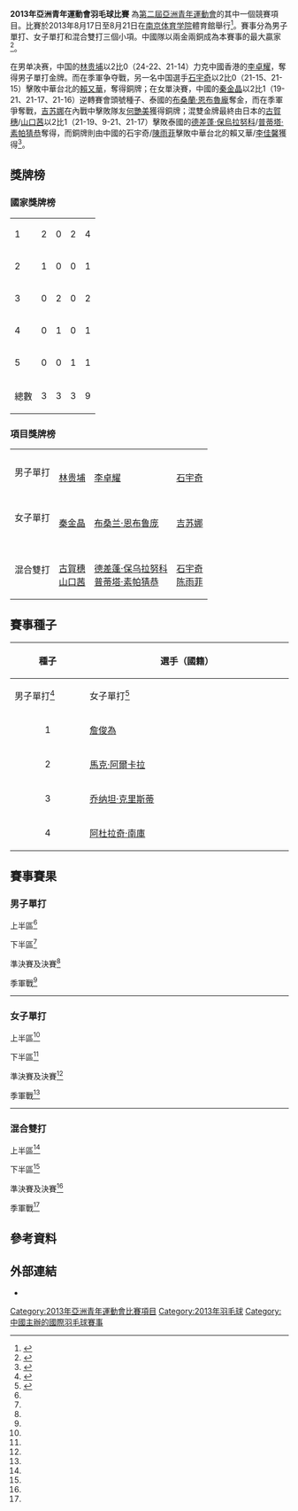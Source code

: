 {{noteTA|G1=Badminton|G2=Sports}}
{{Infobox sports competition event
| event         = [[亞洲青年運動會|羽毛球]]
| competition   = [[2013年亞洲青年運動會|2013年亞洲青年運動會]]
| image         = Asian Games logo.svg
| image_size    = 200px
| alt           = 
| caption       = 
| venue         = 南京体育学院体育馆
| location      = {{中華人民共和國}}[[南京|南京]]
| dates         = 2013年8月17日-8月21日
| competitors   = 
| nations       = 
| prev          = [[2009年亞洲青年運動會|2009]]
| next          = [[2021年亞洲青年運動會|2021]]
}}'''2013年亞洲青年運動會羽毛球比賽''' 為[[2013年亞洲青年運動會|第二屆亞洲青年運動會]]的其中一個競賽項目。比賽於2013年8月17日至8月21日在[[南京体育学院|南京体育学院]]體育館舉行<ref>{{cite news|title=青奥会（亚青会）羽毛球比赛将在这里进行|url=http://www.xici.net/d188810875.htm|publisher=南京体育学院|date=2013-05-22|accessdate=2019-10-08|deadurl=yes|archiveurl=https://archive.today/20131204133218/http://www.xici.net/d188810875.htm|archivedate=2013-12-04|language=zh-cn}}</ref>。賽事分為男子單打、女子單打和混合雙打三個小項。中國隊以兩金兩銅成為本賽事的最大贏家<ref>{{cite news|title=亚青会羽毛球比赛收拍 中国队两金收官|url=http://www.njdaily.cn/2013/0821/554479.shtml|newspaper=南京日报|date=2013-08-21|access-date=2013-12-04|archive-url=https://web.archive.org/web/20150629212502/http://www.njdaily.cn/2013/0821/554479.shtml|archive-date=2015-06-29|dead-url=yes}}</ref>。

在男单决赛，中国的[[林贵埔|林贵埔]]以2比0（24-22、21-14）力克中國香港的[[李卓耀|李卓耀]]，奪得男子單打金牌。而在季軍争夺戰，另一名中国選手[[石宇奇|石宇奇]]以2比0（21-15、21-15）擊敗中華台北的[[賴又華|賴又華]]，奪得銅牌；在女單決賽，中國的[[秦金晶|秦金晶]]以2比1（19-21、21-17、21-16）逆轉賽會頭號種子、泰國的[[布桑蘭·恩布魯龐|布桑蘭·恩布魯龐]]奪金，而在季軍爭奪戰，[[吉苏娜|吉苏娜]]在內戰中擊敗隊友[[何艷美|何艷美]]獲得銅牌；混雙金牌最終由日本的[[古賀穗|古賀穗]]/[[山口茜|山口茜]]以2比1（21-19、9-21、21-17）擊敗泰國的[[德差蓬·保烏拉努科|德差蓬·保烏拉努科]]/[[普蒂塔·素帕猜恭|普蒂塔·素帕猜恭]]奪得，而銅牌則由中國的石宇奇/[[陳雨菲|陳雨菲]]擊敗中華台北的賴又華/[[李佳馨|李佳馨]]獲得<ref>{{cite news|title=亚青会羽毛球赛结束 林贵埔秦金晶分获男女冠军|url=http://sports.sohu.com/20130821/n384748209.shtml|publisher=搜狐体育|date=2013-08-21|accessdate=2019-10-08|language=zh-cn|archive-date=2020-09-19|archive-url=https://web.archive.org/web/20200919064343/https://sports.sohu.com/20130821/n384748209.shtml|dead-url=no}}</ref>。

==獎牌榜==
===國家獎牌榜===
{| {{RankedMedalTable}}
|-
|1 || style=text-align:left| {{bat|CHN}}||2||0||2||4
|-
|2 || style=text-align:left| {{bat|JPN}}||1||0||0||1
|-
|3 || style=text-align:left| {{bat|THA}}||0||2||0||2
|-
|4 || style=text-align:left| {{bat|HKG}}||0||1||0||1
|-
|5 || style=text-align:left| {{bat|MAS}}||0||0||1||1
|- class="sortbottom"
!colspan=2|總數|| 3 || 3 || 3 || 9
|}

===項目獎牌榜===
{| {{MedalistTable|type=項目|columns=1|style=font-size:small;}}
|-
|男子單打<br/>{{DetailsLink|2013年亞洲青年運動會羽毛球比賽#男子單打}}
|{{flagIOC2team|CHN|2013年亞洲青年運動會}}<br/>[[林贵埔|林贵埔]]
|{{flagIOC2team|HKG|2013年亞洲青年運動會}}<br/>[[李卓耀|李卓耀]]
|{{flagIOC2team|CHN|2013年亞洲青年運動會}}<br/>[[石宇奇|石宇奇]]
|-
|女子單打<br/>{{DetailsLink|2013年亞洲青年運動會羽毛球比賽#女子單打}}
|{{flagIOC2team|CHN|2013年亞洲青年運動會}}<br/>[[秦金晶|秦金晶]]
|{{flagIOC2team|THA|2013年亞洲青年運動會}}<br/>[[布桑兰·恩布鲁庞|布桑兰·恩布鲁庞]]
|{{flagIOC2team|MAS|2013年亞洲青年運動會}}<br/>[[吉苏娜|吉苏娜]]
|-
|混合雙打<br/>{{DetailsLink|2013年亞洲青年運動會羽毛球比賽#混合雙打}}
|{{flagIOC2team|JPN|2013年亞洲青年運動會}}<br/>[[古賀穗|古賀穗]]<br/>[[山口茜_(羽毛球運動員)|山口茜]]
|{{flagIOC2team|THA|2013年亞洲青年運動會}}<br/>[[德差蓬·保乌拉努科|德差蓬·保乌拉努科]]<br/>[[普蒂塔·素帕猜恭|普蒂塔·素帕猜恭]]
|{{flagIOC2team|CHN|2013年亞洲青年運動會}}<br/>[[石宇奇|石宇奇]]<br/>[[陈雨菲|陈雨菲]]
|}

==賽事種子==
{| class=wikitable style="text-align:left; font-size:small" 
!rowspan="2" width="50"|種子
!colspan="5" width="600"|選手（國籍）
|-
!width="200"|男子單打<ref name="MS">{{cite web|title=2013年亞洲青年運動會男子單打對陣表|url=http://www.badzine.net/wp-content/uploads/2013-Asian-Youth-Games-MS.pdf|website=badzine.net|accessdate=2019-10-07|language=en|archive-date=2019-10-07|archive-url=https://web.archive.org/web/20191007145535/http://www.badzine.net/wp-content/uploads/2013-Asian-Youth-Games-MS.pdf|dead-url=no}}</ref>
!width="200"|女子單打<ref name="WS">{{cite web|title=2013年亞洲青年運動會女子單打對陣表|url=http://www.badzine.net/wp-content/uploads/2013-Asian-Youth-Games-WS.pdf|website=badzine.net|accessdate=2019-10-07|language=en|archive-date=2019-10-07|archive-url=https://web.archive.org/web/20191007145528/http://www.badzine.net/wp-content/uploads/2013-Asian-Youth-Games-WS.pdf|dead-url=no}}</ref>
!width="200"|混合雙打<ref name="XD">{{cite web|title=2013年亞洲青年運動會混合雙打對陣表|url=http://www.badzine.net/wp-content/uploads/2013-Asian-Youth-Games-XD.pdf|website=badzine.net|accessdate=2019-10-07|language=en|archive-date=2019-10-07|archive-url=https://web.archive.org/web/20191007145146/http://www.badzine.net/wp-content/uploads/2013-Asian-Youth-Games-XD.pdf|dead-url=no}}</ref>
|-
|align=center|1||{{flagicon|MAS}} [[詹俊為|詹俊為]] || {{flagicon|THA}} [[布桑兰·恩布鲁庞|布桑兰·恩布鲁庞]] || {{flagicon|THA}} [[德差蓬·保乌拉努科|德差蓬·保乌拉努科]]<br/> {{flagicon|THA}} [[普蒂塔·素帕猜恭|普蒂塔·素帕猜恭]]
|-
|align=center|2||{{flagicon|PHI}} [[Mark_Alcala|馬克·阿爾卡拉]] || {{flagicon|SGP}} [[梁晓宇|梁晓宇]] || {{flagicon|TPE}} [[賴又華|賴又華]]<br/> {{flagicon|TPE}} [[李佳馨|李佳馨]]
|-
|align=center|3||{{flagicon|INA}} [[乔纳坦·克里斯蒂|乔纳坦·克里斯蒂]] || {{flagicon|JPN}} [[山口茜|山口茜]] || {{flagicon|KOR}} [[徐承宰|徐承宰]]<br/> {{flagicon|KOR}} [[Ki_Bo-hyun|Ki Bo-hyun]]
|-
|align=center|4||{{flagicon|THA}} [[阿杜拉奇·南庫|阿杜拉奇·南庫]] || {{flagicon|MAS}} [[何艷美|何艷美]] || {{flagicon|HKG}} [[鍾瀚霖|鍾瀚霖]]<br/> {{flagicon|HKG}} [[吳芷柔|吳芷柔]]
|}

==賽事賽果==
===男子單打===
;上半區<ref name="MS"/>
{{16TeamBracket-Compact-Tennis3
| team-width=200
| score-width=20
| RD1=32強
| RD2=16強
| RD3=半準決賽
| RD4=準決賽

| RD1-seed01=1
| RD1-team01='''{{flagicon|MAS}} [[詹俊為|詹俊為]]
| RD1-score01-1=
| RD1-score01-2=
| RD1-score01-3=
| RD1-seed02=
| RD1-team02=轮空
| RD1-score02-1=
| RD1-score02-2=
| RD1-score02-3=

| RD1-seed03=
| RD1-team03='''{{flagicon|TPE}} [[賴又華|賴又華]]
| RD1-score03-1=
| RD1-score03-2=
| RD1-score03-3=
| RD1-seed04=
| RD1-team04={{flagicon|NPL}} [[迪佩什·達米|迪佩什·達米]] (退赛)
| RD1-score04-1=
| RD1-score04-2=
| RD1-score04-3=

| RD1-seed05=
| RD1-team05='''{{flagicon|HKG}} [[鍾瀚霖|鍾瀚霖]]
| RD1-score05-1=
| RD1-score05-2=
| RD1-score05-3=
| RD1-seed06=
| RD1-team06=轮空
| RD1-score06-1=
| RD1-score06-2=
| RD1-score06-3=

| RD1-seed07=
| RD1-team07={{flagicon|VIE}} [[杜俊德|杜俊德]]
| RD1-score07-1=19
| RD1-score07-2=13
| RD1-score07-3=
| RD1-seed08=
| RD1-team08='''{{flagicon|INA}} [[穆罕默德·巴尤·龐吉斯圖|M·B·龐吉斯圖]]
| RD1-score08-1='''21
| RD1-score08-2='''21
| RD1-score08-3=

| RD1-seed09=4
| RD1-team09='''{{flagicon|THA}} [[阿杜拉奇·南庫|阿杜拉奇·南庫]]
| RD1-score09-1=
| RD1-score09-2=
| RD1-score09-3=
| RD1-seed10=
| RD1-team10=轮空
| RD1-score10-1=
| RD1-score10-2=
| RD1-score10-3=

| RD1-seed11=
| RD1-team11={{flagicon|KAZ}} [[Khaitmurat_Kulmatov|Khaitmurat Kulmatov]]
| RD1-score11-1=7
| RD1-score11-2=6
| RD1-score11-3=
| RD1-seed12=
| RD1-team12='''{{flagicon|CHN}} [[林贵埔|林贵埔]]
| RD1-score12-1='''21
| RD1-score12-2='''21
| RD1-score12-3=

| RD1-seed13=
| RD1-team13={{flagicon|PHI}} [[阿爾文·莫拉達|阿爾文·莫拉達]]
| RD1-score13-1=13
| RD1-score13-2=18
| RD1-score13-3=
| RD1-seed14=
| RD1-team14='''{{flagicon|JPN}} [[古賀穂|古賀穂]]
| RD1-score14-1='''21
| RD1-score14-2='''21
| RD1-score14-3=

| RD1-seed15=
| RD1-team15='''{{flagicon|BAN}} [[Ayman_Ibn_Jaman|Ayman Ibn Jaman]]
| RD1-score15-1='''21
| RD1-score15-2='''21
| RD1-score15-3=
| RD1-seed16=
| RD1-team16={{flagicon|IRQ}} [[Qasim_Mohammed|Qasim Mohammed]]
| RD1-score16-1=10
| RD1-score16-2=15
| RD1-score16-3=

| RD2-seed01=1
| RD2-team01='''{{flagicon|MAS}} [[詹俊為|詹俊為]]
| RD2-score01-1='''21
| RD2-score01-2=19
| RD2-score01-3=16
| RD2-seed02=
| RD2-team02={{flagicon|TPE}} [[賴又華|賴又華]]
| RD2-score02-1=19
| RD2-score02-2='''21
| RD2-score02-3='''21

| RD2-seed03=
| RD2-team03={{flagicon|HKG}} [[鍾瀚霖|鍾瀚霖]]
| RD2-score03-1=15
| RD2-score03-2=18
| RD2-score03-3=
| RD2-seed04=
| RD2-team04='''{{flagicon|INA}} [[穆罕默德·巴尤·龐吉斯圖|M·B·龐吉斯圖]]
| RD2-score04-1='''21
| RD2-score04-2='''21
| RD2-score04-3=

| RD2-seed05=4
| RD2-team05={{flagicon|THA}} [[阿杜拉奇·南庫|阿杜拉奇·南庫]]
| RD2-score05-1=14
| RD2-score05-2=16
| RD2-score05-3=
| RD2-seed06=
| RD2-team06='''{{flagicon|CHN}} [[林贵埔|林贵埔]]
| RD2-score06-1='''21
| RD2-score06-2='''21
| RD2-score06-3=

| RD2-seed07=
| RD2-team07='''{{flagicon|JPN}} [[古賀穂|古賀穂]]
| RD2-score07-1='''21
| RD2-score07-2='''21
| RD2-score07-3=
| RD2-seed08=
| RD2-team08={{flagicon|BAN}} [[Ayman_Ibn_Jaman|Ayman Ibn Jaman]]
| RD2-score08-1=8
| RD2-score08-2=3
| RD2-score08-3=

| RD3-seed01=
| RD3-team01='''{{flagicon|TPE}} [[賴又華|賴又華]]
| RD3-score01-1='''21
| RD3-score01-2='''23
| RD3-score01-3=
| RD3-seed02=
| RD3-team02={{flagicon|INA}} [[穆罕默德·巴尤·龐吉斯圖|M·B·龐吉斯圖]]
| RD3-score02-1=18
| RD3-score02-2=21
| RD3-score02-3=

| RD3-seed03=
| RD3-team03='''{{flagicon|CHN}} [[林贵埔|林贵埔]]
| RD3-score03-1='''21
| RD3-score03-2='''21
| RD3-score03-3=
| RD3-seed04=
| RD3-team04={{flagicon|JPN}} [[古賀穂|古賀穂]]
| RD3-score04-1=16
| RD3-score04-2=11
| RD3-score04-3=

| RD4-seed01=
| RD4-team01={{flagicon|TPE}} [[賴又華|賴又華]]
| RD4-score01-1=9
| RD4-score01-2=13
| RD4-score01-3=
| RD4-seed02=
| RD4-team02='''{{flagicon|CHN}} [[林贵埔|林贵埔]]
| RD4-score02-1='''21
| RD4-score02-2='''21
| RD4-score02-3=
}}
;下半區<ref name="MS"/>
{{16TeamBracket-Compact-Tennis3
| team-width=200
| score-width=20
| RD1=32強
| RD2=16強
| RD3=半準決賽
| RD4=準決賽

| RD1-seed01=
| RD1-team01={{flagicon|KOR}} [[徐承宰|徐承宰]]
| RD1-score01-1=17
| RD1-score01-2=21
| RD1-score01-3=
| RD1-seed02=
| RD1-team02='''{{flagicon|MAS}} [[沙德斯達蘭|沙德斯達蘭]]
| RD1-score02-1='''21
| RD1-score02-2='''23
| RD1-score02-3=

| RD1-seed03=
| RD1-team03={{flagicon|TPE}} [[劉韋奇|劉韋奇]]
| RD1-score03-1=17
| RD1-score03-2=16
| RD1-score03-3=
| RD1-seed04=
| RD1-team04='''{{flagicon|CHN}} [[石宇奇|石宇奇]]
| RD1-score04-1='''21
| RD1-score04-2='''21
| RD1-score04-3=

| RD1-seed05=
| RD1-team05={{flagicon|PRK}} [[Ri_Kum-song|Ri Kum-song]]
| RD1-score05-1=19
| RD1-score05-2=15
| RD1-score05-3=
| RD1-seed06=
| RD1-team06='''{{flagicon|THA}} [[德差蓬·保烏拉努科|德差蓬·保烏拉努科]]
| RD1-score06-1='''21
| RD1-score06-2='''21
| RD1-score06-3=

| RD1-seed07=
| RD1-team07=轮空
| RD1-score07-1=
| RD1-score07-2=
| RD1-score07-3=
| RD1-seed08=3
| RD1-team08='''{{flagicon|INA}} [[乔纳坦·克里斯蒂|乔纳坦·克里斯蒂]]
| RD1-score08-1=
| RD1-score08-2=
| RD1-score08-3=

| RD1-seed09=
| RD1-team09='''{{flagicon|IRQ}} [[Ali_Muafaq|Ali Muafaq]]
| RD1-score09-1='''21
| RD1-score09-2='''21
| RD1-score09-3=
| RD1-seed10=
| RD1-team10={{flagicon|KAZ}} [[Denis_Serebryakov|Denis Serebryakov]]
| RD1-score10-1=14
| RD1-score10-2=11
| RD1-score10-3=

| RD1-seed11=
| RD1-team11={{flagicon|VIE}} [[范高強|范高強]]
| RD1-score11-1=20
| RD1-score11-2=14
| RD1-score11-3=
| RD1-seed12=
| RD1-team12='''{{flagicon|HKG}} [[李卓耀|李卓耀]]
| RD1-score12-1='''22
| RD1-score12-2='''21
| RD1-score12-3=

| RD1-seed13=
| RD1-team13={{flagicon|MDV}} [[SHIYAM_R|SHIYAM R]]
| RD1-score13-1=14
| RD1-score13-2=15
| RD1-score13-3=
| RD1-seed14=
| RD1-team14='''{{flagicon|CAM}} [[Cheng_Phor_Rom|Cheng Phor Rom]]
| RD1-score14-1='''21
| RD1-score14-2='''21
| RD1-score14-3=

| RD1-seed15=
| RD1-team15=轮空
| RD1-score15-1=
| RD1-score15-2=
| RD1-score15-3=
| RD1-seed16=2
| RD1-team16='''{{flagicon|PHI}} [[Mark_Alcala|Mark Alcala]]
| RD1-score16-1=
| RD1-score16-2=
| RD1-score16-3=

| RD2-seed01=
| RD2-team01={{flagicon|MAS}} [[沙德斯達蘭|沙德斯達蘭]]
| RD2-score01-1=18
| RD2-score01-2=17
| RD2-score01-3=
| RD2-seed02=
| RD2-team02='''{{flagicon|CHN}} [[石宇奇|石宇奇]]
| RD2-score02-1='''21
| RD2-score02-2='''21
| RD2-score02-3=

| RD2-seed03=
| RD2-team03={{flagicon|THA}} [[德差蓬·保烏拉努科|德差蓬·保烏拉努科]]
| RD2-score03-1=6
| RD2-score03-2=14
| RD2-score03-3=
| RD2-seed04=3
| RD2-team04='''{{flagicon|INA}} [[乔纳坦·克里斯蒂|乔纳坦·克里斯蒂]]
| RD2-score04-1='''21
| RD2-score04-2='''21
| RD2-score04-3=

| RD2-seed05=
| RD2-team05={{flagicon|IRQ}} [[Ali_Muafaq|Ali Muafaq]]
| RD2-score05-1=11
| RD2-score05-2=8
| RD2-score05-3=
| RD2-seed06=
| RD2-team06='''{{flagicon|HKG}} [[李卓耀|李卓耀]]
| RD2-score06-1='''21
| RD2-score06-2='''21
| RD2-score06-3=

| RD2-seed07=
| RD2-team07={{flagicon|CAM}} [[Cheng_Phor_Rom|Cheng Phor Rom]]
| RD2-score07-1=11
| RD2-score07-2=9
| RD2-score07-3=
| RD2-seed08=2
| RD2-team08='''{{flagicon|PHI}} [[Mark_Alcala|Mark Alcala]]
| RD2-score08-1='''21
| RD2-score08-2='''21
| RD2-score08-3=

| RD3-seed01=
| RD3-team01='''{{flagicon|CHN}} [[石宇奇|石宇奇]]
| RD3-score01-1='''21
| RD3-score01-2='''23
| RD3-score01-3=
| RD3-seed02=3
| RD3-team02={{flagicon|INA}} [[乔纳坦·克里斯蒂|乔纳坦·克里斯蒂]]
| RD3-score02-1=10
| RD3-score02-2=21
| RD3-score02-3=

| RD3-seed03=
| RD3-team03='''{{flagicon|HKG}} [[李卓耀|李卓耀]]
| RD3-score03-1='''21
| RD3-score03-2='''21
| RD3-score03-3=
| RD3-seed04=2
| RD3-team04={{flagicon|PHI}} [[Mark_Alcala|Mark Alcala]]
| RD3-score04-1=14
| RD3-score04-2=15
| RD3-score04-3=

| RD4-seed01=
| RD4-team01={{flagicon|CHN}} [[石宇奇|石宇奇]]
| RD4-score01-1=12
| RD4-score01-2='''21
| RD4-score01-3=19
| RD4-seed02=
| RD4-team02='''{{flagicon|HKG}} [[李卓耀|李卓耀]]
| RD4-score02-1='''21
| RD4-score02-2=16
| RD4-score02-3='''21
}}
;準決賽及決賽<ref name="MS"/>
{{4TeamBracket-Tennis3-v2
| team-width=200
| RD1= 準決賽
| RD2= 決賽

| RD1-seed1=
| RD1-team1={{flagicon|TPE}} [[賴又華|賴又華]]
| RD1-score1-1=9
| RD1-score1-2=13
| RD1-score1-3=
| RD1-seed2=
| RD1-team2='''{{flagicon|CHN}} [[林贵埔|林贵埔]]
| RD1-score2-1='''21
| RD1-score2-2='''21
| RD1-score2-3=

| RD1-seed3=
| RD1-team3={{flagicon|CHN}} [[石宇奇|石宇奇]]
| RD1-score3-1=12
| RD1-score3-2='''21
| RD1-score3-3=19
| RD1-seed4=
| RD1-team4='''{{flagicon|HKG}} [[李卓耀|李卓耀]]
| RD1-score4-1='''21
| RD1-score4-2=16
| RD1-score4-3='''21

| RD2-seed1=
| RD2-team1='''{{flagicon|CHN}} [[林贵埔|林贵埔]]
| RD2-score1-1='''24
| RD2-score1-2='''21
| RD2-score1-3=
| RD2-seed2=
| RD2-team2={{flagicon|HKG}} [[李卓耀|李卓耀]]
| RD2-score2-1=22
| RD2-score2-2=14
| RD2-score2-3=
}}
;季軍戰<ref name="MS"/>
{{2TeamBracket-Compact-Tennis3
| team-width=200
| RD1= 季軍戰

| RD1-seed01=
| RD1-team01={{flagicon|TPE}} [[賴又華|賴又華]]
| RD1-score01-1=15
| RD1-score01-2=15
| RD1-score01-3=
| RD1-seed02=
| RD1-team02='''{{flagicon|CHN}} [[石宇奇|石宇奇]]
| RD1-score02-1='''21
| RD1-score02-2='''21
| RD1-score02-3=
}}
----

===女子單打===
;上半區<ref name="WS"/>
{{16TeamBracket-Compact-Tennis3
| team-width=200
| score-width=20
| RD1=32強
| RD2=16強
| RD3=半準決賽
| RD4=準決賽

| RD1-seed01=1
| RD1-team01='''{{flagicon|THA}} [[布桑兰·恩布鲁庞|布桑兰·恩布鲁庞]]
| RD1-score01-1=
| RD1-score01-2=
| RD1-score01-3=
| RD1-seed02=
| RD1-team02=轮空
| RD1-score02-1=
| RD1-score02-2=
| RD1-score02-3=

| RD1-seed03=
| RD1-team03={{flagicon|MDV}} [[Maisa_Fathuhulla_Ismail|M. F. Ismail]]
| RD1-score03-1=19
| RD1-score03-2='''21
| RD1-score03-3=11
| RD1-seed04=
| RD1-team04='''{{flagicon|KAZ}} [[Zarina_Murzabekova|Zarina Murzabekova]]
| RD1-score04-1='''21
| RD1-score04-2=19
| RD1-score04-3='''21

| RD1-seed05=
| RD1-team05='''{{flagicon|CHN}} [[陈雨菲|陈雨菲]]
| RD1-score05-1=
| RD1-score05-2=
| RD1-score05-3=
| RD1-seed06=
| RD1-team06=轮空
| RD1-score06-1=
| RD1-score06-2=
| RD1-score06-3=

| RD1-seed07=
| RD1-team07={{flagicon|PRK}} [[Kim_Un-jong|Kim Un-jong]]
| RD1-score07-1=16
| RD1-score07-2=9
| RD1-score07-3=
| RD1-seed08=
| RD1-team08='''{{flagicon|KOR}} [[Ki_Bo-hyun|Ki Bo-hyun]]
| RD1-score08-1='''21
| RD1-score08-2='''21
| RD1-score08-3=

| RD1-seed09=4
| RD1-team09='''{{flagicon|MAS}} [[何艷美|何艷美]]
| RD1-score09-1=
| RD1-score09-2=
| RD1-score09-3=
| RD1-seed10=
| RD1-team10=轮空
| RD1-score10-1=
| RD1-score10-2=
| RD1-score10-3=

| RD1-seed11=
| RD1-team11={{flagicon|INA}} [[菲特里亚尼|菲特里亚尼]]
| RD1-score11-1=17
| RD1-score11-2=13
| RD1-score11-3=
| RD1-seed12=
| RD1-team12='''{{flagicon|TPE}} [[李旻璇|李旻璇]]
| RD1-score12-1='''21
| RD1-score12-2='''21
| RD1-score12-3=

| RD1-seed13=
| RD1-team13='''{{flagicon|SGP}} [[楊佳敏|楊佳敏]]
| RD1-score13-1=
| RD1-score13-2=
| RD1-score13-3=
| RD1-seed14=
| RD1-team14=轮空
| RD1-score14-1=
| RD1-score14-2=
| RD1-score14-3=

| RD1-seed15=
| RD1-team15={{flagicon|PHI}} [[Eleanor_Inlayo|Eleanor Inlayo]]
| RD1-score15-1=14
| RD1-score15-2='''21
| RD1-score15-3='''21
| RD1-seed16=
| RD1-team16={{flagicon|CAM}} [[Ker_Pichchhoravy|Ker Pichchhoravy]]
| RD1-score16-1='''21
| RD1-score16-2=9
| RD1-score16-3=8

| RD2-seed01=1
| RD2-team01='''{{flagicon|THA}} [[布桑兰·恩布鲁庞|布桑兰·恩布鲁庞]]
| RD2-score01-1='''21
| RD2-score01-2='''21
| RD2-score01-3=
| RD2-seed02=
| RD2-team02={{flagicon|KAZ}} [[Zarina_Murzabekova|Zarina Murzabekova]]
| RD2-score02-1=2
| RD2-score02-2=2
| RD2-score02-3=

| RD2-seed03=
| RD2-team03='''{{flagicon|CHN}} [[陈雨菲|陈雨菲]]
| RD2-score03-1='''21
| RD2-score03-2='''21
| RD2-score03-3=
| RD2-seed04=
| RD2-team04={{flagicon|KOR}} [[Ki_Bo-hyun|Ki Bo-hyun]]
| RD2-score04-1=12
| RD2-score04-2=14
| RD2-score04-3=

| RD2-seed05=4
| RD2-team05='''{{flagicon|MAS}} [[何艷美|何艷美]]
| RD2-score05-1='''21
| RD2-score05-2='''21
| RD2-score05-3=
| RD2-seed06=
| RD2-team06={{flagicon|TPE}} [[李旻璇|李旻璇]]
| RD2-score06-1=13
| RD2-score06-2=17
| RD2-score06-3=

| RD2-seed07=
| RD2-team07={{flagicon|SGP}} [[楊佳敏|楊佳敏]]
| RD2-score07-1='''21
| RD2-score07-2='''21
| RD2-score07-3=
| RD2-seed08=
| RD2-team08={{flagicon|PHI}} [[Eleanor_Inlayo|Eleanor Inlayo]]
| RD2-score08-1=14
| RD2-score08-2=11
| RD2-score08-3=

| RD3-seed01=1
| RD3-team01='''{{flagicon|THA}} [[布桑兰·恩布鲁庞|布桑兰·恩布鲁庞]]
| RD3-score01-1='''21
| RD3-score01-2='''23
| RD3-score01-3=
| RD3-seed02=
| RD3-team02={{flagicon|CHN}} [[陈雨菲|陈雨菲]]
| RD3-score02-1=19
| RD3-score02-2=21
| RD3-score02-3=

| RD3-seed03=4
| RD3-team03='''{{flagicon|MAS}} [[何艷美|何艷美]]
| RD3-score03-1=15
| RD3-score03-2='''21
| RD3-score03-3='''21
| RD3-seed04=
| RD3-team04={{flagicon|SGP}} [[楊佳敏|楊佳敏]]
| RD3-score04-1='''21
| RD3-score04-2=19
| RD3-score04-3=10

| RD4-seed01=1
| RD4-team01='''{{flagicon|THA}} [[布桑兰·恩布鲁庞|布桑兰·恩布鲁庞]]
| RD4-score01-1='''21
| RD4-score01-2='''21
| RD4-score01-3=
| RD4-seed02=4
| RD4-team02={{flagicon|MAS}} [[何艷美|何艷美]]
| RD4-score02-1=8
| RD4-score02-2=5
| RD4-score02-3=
}}
;下半區<ref name="WS"/>
{{16TeamBracket-Compact-Tennis3
| team-width=200
| score-width=20
| RD1=32強
| RD2=16強
| RD3=半準決賽
| RD4=準決賽

| RD1-seed01=
| RD1-team01='''{{flagicon|VIE}} [[阮翠玲|阮翠玲]]
| RD1-score01-1=
| RD1-score01-2=
| RD1-score01-3=
| RD1-seed02=
| RD1-team02={{flagicon|NPL}} [[Sichhya_Shrestha|S. Shrestha]] (退赛)
| RD1-score02-1=
| RD1-score02-2=
| RD1-score02-3=

| RD1-seed03=
| RD1-team03='''{{flagicon|THA}} [[普蒂塔·素帕猜恭|普蒂塔·素帕猜恭]]
| RD1-score03-1='''21
| RD1-score03-2='''21
| RD1-score03-3=
| RD1-seed04=
| RD1-team04={{flagicon|BHU}} [[Phuntsho_Choden_Thingh|Phuntsho Choden Thingh]]
| RD1-score04-1=3
| RD1-score04-2=5
| RD1-score04-3=

| RD1-seed05=
| RD1-team05={{flagicon|HKG}} [[吳芷柔|吳芷柔]]
| RD1-score05-1=11
| RD1-score05-2=7
| RD1-score05-3=
| RD1-seed06=
| RD1-team06='''{{flagicon|MAS}} [[吉苏娜|吉苏娜]]
| RD1-score06-1='''21
| RD1-score06-2='''21
| RD1-score06-3=

| RD1-seed07=
| RD1-team07=轮空
| RD1-score07-1=
| RD1-score07-2=
| RD1-score07-3=
| RD1-seed08=3
| RD1-team08='''{{flagicon|JPN}} [[山口茜|山口茜]]
| RD1-score08-1=
| RD1-score08-2=
| RD1-score08-3=

| RD1-seed09=
| RD1-team09='''{{flagicon|TPE}} [[李佳馨|李佳馨]]
| RD1-score09-1='''21
| RD1-score09-2='''21
| RD1-score09-3=
| RD1-seed10=
| RD1-team10={{flagicon|KAZ}} [[Yelizaveta_Tkachenko|Yelizaveta Tkachenko]]
| RD1-score10-1=9
| RD1-score10-2=6
| RD1-score10-3=

| RD1-seed11=
| RD1-team11=轮空
| RD1-score11-1=
| RD1-score11-2=
| RD1-score11-3=
| RD1-seed12=
| RD1-team12='''{{flagicon|PHI}} [[Joella_Geva_De_Vera|傑利亞·吉瓦·德·維拉]]
| RD1-score12-1=
| RD1-score12-2=
| RD1-score12-3=

| RD1-seed13=
| RD1-team13={{flagicon|INA}} [[魯斯麗·哈塔萬|魯斯麗·哈塔萬]]
| RD1-score13-1=18
| RD1-score13-2=19
| RD1-score13-3=
| RD1-seed14=
| RD1-team14='''{{flagicon|CHN}} [[秦金晶|秦金晶]]
| RD1-score14-1='''21
| RD1-score14-2='''21
| RD1-score14-3=

| RD1-seed15=
| RD1-team15=轮空
| RD1-score15-1=
| RD1-score15-2=
| RD1-score15-3=
| RD1-seed16=2
| RD1-team16='''{{flagicon|SGP}} [[梁晓宇|梁晓宇]]
| RD1-score16-1=
| RD1-score16-2=
| RD1-score16-3=

| RD2-seed01=
| RD2-team01={{flagicon|VIE}} [[阮翠玲|阮翠玲]]
| RD2-score01-1=17
| RD2-score01-2=18
| RD2-score01-3=
| RD2-seed02=
| RD2-team02='''{{flagicon|THA}} [[普蒂塔·素帕猜恭|普蒂塔·素帕猜恭]]
| RD2-score02-1='''21
| RD2-score02-2='''21
| RD2-score02-3=

| RD2-seed03=
| RD2-team03='''{{flagicon|MAS}} [[吉苏娜|吉苏娜]]
| RD2-score03-1=11
| RD2-score03-2='''21
| RD2-score03-3='''21
| RD2-seed04=3
| RD2-team04={{flagicon|JPN}} [[山口茜|山口茜]]
| RD2-score04-1='''21
| RD2-score04-2=10
| RD2-score04-3=18

| RD2-seed05=
| RD2-team05={{flagicon|TPE}} [[李佳馨|李佳馨]]
| RD2-score05-1='''22
| RD2-score05-2='''21
| RD2-score05-3=
| RD2-seed06=
| RD2-team06={{flagicon|PHI}} [[Joella_Geva_De_Vera|傑利亞·吉瓦·德·維拉]]
| RD2-score06-1=20
| RD2-score06-2=4
| RD2-score06-3=

| RD2-seed07=
| RD2-team07='''{{flagicon|CHN}} [[秦金晶|秦金晶]]
| RD2-score07-1='''21
| RD2-score07-2='''22
| RD2-score07-3=
| RD2-seed08=2
| RD2-team08={{flagicon|SGP}} [[梁晓宇|梁晓宇]]
| RD2-score08-1=11
| RD2-score08-2=20
| RD2-score08-3=

| RD3-seed01=
| RD3-team01={{flagicon|THA}} [[普蒂塔·素帕猜恭|普蒂塔·素帕猜恭]]
| RD3-score01-1=8
| RD3-score01-2=13
| RD3-score01-3=
| RD3-seed02=
| RD3-team02='''{{flagicon|MAS}} [[吉苏娜|吉苏娜]]
| RD3-score02-1='''21
| RD3-score02-2='''21
| RD3-score02-3=

| RD3-seed03=
| RD3-team03={{flagicon|TPE}} [[李佳馨|李佳馨]]
| RD3-score03-1='''21
| RD3-score03-2=16
| RD3-score03-3=12
| RD3-seed04=
| RD3-team04='''{{flagicon|CHN}} [[秦金晶|秦金晶]]
| RD3-score04-1=14
| RD3-score04-2='''21
| RD3-score04-3='''21

| RD4-seed01=
| RD4-team01={{flagicon|MAS}} [[吉苏娜|吉苏娜]]
| RD4-score01-1=16
| RD4-score01-2=17
| RD4-score01-3=
| RD4-seed02=
| RD4-team02='''{{flagicon|CHN}} [[秦金晶|秦金晶]]
| RD4-score02-1='''21
| RD4-score02-2='''21
| RD4-score02-3=
}}
;準決賽及決賽<ref name="WS"/>
{{4TeamBracket-Tennis3-v2
| team-width=200
| RD1= 準決賽
| RD2= 決賽

| RD1-seed1=1
| RD1-team1='''{{flagicon|THA}} [[布桑兰·恩布鲁庞|布桑兰·恩布鲁庞]]
| RD1-score1-1='''21
| RD1-score1-2='''21
| RD1-score1-3=
| RD1-seed2=4
| RD1-team2={{flagicon|MAS}} [[何艷美|何艷美]]
| RD1-score2-1=8
| RD1-score2-2=5
| RD1-score2-3=

| RD1-seed3=
| RD1-team3={{flagicon|MAS}} [[吉苏娜|吉苏娜]]
| RD1-score3-1=16
| RD1-score3-2=17
| RD1-score3-3=
| RD1-seed4=
| RD1-team4='''{{flagicon|CHN}} [[秦金晶|秦金晶]]
| RD1-score4-1='''21
| RD1-score4-2='''21
| RD1-score4-3=

| RD2-seed1=1
| RD2-team1={{flagicon|THA}} [[布桑兰·恩布鲁庞|布桑兰·恩布鲁庞]]
| RD2-score1-1='''21
| RD2-score1-2=17
| RD2-score1-3=16
| RD2-seed2=
| RD2-team2='''{{flagicon|CHN}} [[秦金晶|秦金晶]]
| RD2-score2-1=19
| RD2-score2-2='''21
| RD2-score2-3='''21
}}
;季軍戰<ref name="WS"/>
{{2TeamBracket-Compact-Tennis3
| team-width=200
| RD1= 季軍戰

| RD1-seed01=
| RD1-team01={{flagicon|MAS}} [[何艷美|何艷美]]
| RD1-score01-1=15
| RD1-score01-2=21
| RD1-score01-3=
| RD1-seed02=
| RD1-team02='''{{flagicon|MAS}} [[吉苏娜|吉苏娜]]
| RD1-score02-1='''21
| RD1-score02-2='''23
| RD1-score02-3=
}}
----

===混合雙打===
;上半區<ref name="XD"/>
{{16TeamBracket-Compact-Tennis3
| team-width=200
| score-width=20
| RD1=32強
| RD2=16強
| RD3=半準決賽
| RD4=準決賽

| RD1-seed01=1
| RD1-team01='''{{flagicon|THA}} [[德差蓬·保乌拉努科|德差蓬·保乌拉努科]]<br/> {{flagicon|THA}} [[普蒂塔·素帕猜恭|普蒂塔·素帕猜恭]]
| RD1-score01-1=
| RD1-score01-2=
| RD1-score01-3=
| RD1-seed02=
| RD1-team02=轮空
| RD1-score02-1=
| RD1-score02-2=
| RD1-score02-3=

| RD1-seed03=
| RD1-team03='''{{flagicon|TPE}} [[劉韋奇|劉韋奇]]<br/> {{flagicon|TPE}} [[李旻璇|李旻璇]]
| RD1-score03-1=
| RD1-score03-2=
| RD1-score03-3=
| RD1-seed04=
| RD1-team04=轮空
| RD1-score04-1=
| RD1-score04-2=
| RD1-score04-3=

| RD1-seed05=
| RD1-team05='''{{flagicon|INA}} [[穆罕默德·巴尤·龐吉斯圖|M·B·龐吉斯圖]]<br/> {{flagicon|INA}} [[菲特里亚尼|菲特里亚尼]]
| RD1-score05-1=
| RD1-score05-2=
| RD1-score05-3=
| RD1-seed06=
| RD1-team06=轮空
| RD1-score06-1=
| RD1-score06-2=
| RD1-score06-3=

| RD1-seed07=
| RD1-team07='''{{flagicon|PHI}} [[Mark_Alcala|馬克·阿爾卡拉]]<br/> {{flagicon|PHI}} [[Eleanor_Inlayo|Eleanor Inlayo]]
| RD1-score07-1='''21
| RD1-score07-2='''21
| RD1-score07-3=
| RD1-seed08=
| RD1-team08={{flagicon|PRK}} [[Ri_Kum-song|Ri Kum-song]]<br/> {{flagicon|PRK}} [[Kim_Un-jong|Kim Un-jong]]
| RD1-score08-1=5
| RD1-score08-2=10
| RD1-score08-3=

| RD1-seed09=3
| RD1-team09='''{{flagicon|KOR}} [[徐承宰|徐承宰]]<br/> {{flagicon|KOR}} [[Ki_Bo-hyun|Ki Bo-hyun]]
| RD1-score09-1=
| RD1-score09-2=
| RD1-score09-3=
| RD1-seed10=
| RD1-team10=轮空
| RD1-score10-1=
| RD1-score10-2=
| RD1-score10-3=

| RD1-seed11=
| RD1-team11='''{{flagicon|MAS}} [[沙德斯達蘭|沙德斯達蘭]]<br/> {{flagicon|MAS}} [[吉苏娜|吉苏娜]]
| RD1-score11-1=
| RD1-score11-2=
| RD1-score11-3=
| RD1-seed12=
| RD1-team12=轮空
| RD1-score12-1=
| RD1-score12-2=
| RD1-score12-3=

| RD1-seed13=
| RD1-team13='''{{flagicon|CAM}} [[Cheng_Phor_Rom|Cheng Phor Rom]]<br/> {{flagicon|CAM}} [[Ker_Pichchhoravy|Ker Pichchhoravy]]
| RD1-score13-1=
| RD1-score13-2=
| RD1-score13-3=
| RD1-seed14=
| RD1-team14=轮空
| RD1-score14-1=
| RD1-score14-2=
| RD1-score14-3=

| RD1-seed15=
| RD1-team15={{flagicon|KAZ}} [[Denis_Serebryakov|Denis Serebryakov]]<br/> {{flagicon|KAZ}} [[Zarina_Murzabekova|Zarina Murzabekova]]
| RD1-score15-1=2
| RD1-score15-2=9
| RD1-score15-3=
| RD1-seed16=
| RD1-team16='''{{flagicon|CHN}} [[石宇奇|石宇奇]]<br/> {{flagicon|CHN}} [[陈雨菲|陈雨菲]]
| RD1-score16-1='''21
| RD1-score16-2='''21
| RD1-score16-3=

| RD2-seed01=1
| RD2-team01='''{{flagicon|THA}} [[德差蓬·保乌拉努科|德差蓬·保乌拉努科]]<br/> {{flagicon|THA}} [[普蒂塔·素帕猜恭|普蒂塔·素帕猜恭]]
| RD2-score01-1='''21
| RD2-score01-2='''21
| RD2-score01-3=
| RD2-seed02=
| RD2-team02={{flagicon|TPE}} [[劉韋奇|劉韋奇]]<br/> {{flagicon|TPE}} [[李旻璇|李旻璇]]
| RD2-score02-1=11
| RD2-score02-2=6
| RD2-score02-3=

| RD2-seed03=
| RD2-team03='''{{flagicon|INA}} [[穆罕默德·巴尤·龐吉斯圖|M·B·龐吉斯圖]]<br/> {{flagicon|INA}} [[菲特里亚尼|菲特里亚尼]]
| RD2-score03-1='''21
| RD2-score03-2=14
| RD2-score03-3='''23
| RD2-seed04=
| RD2-team04={{flagicon|PHI}} [[Mark_Alcala|馬克·阿爾卡拉]]<br/> {{flagicon|PHI}} [[Eleanor_Inlayo|Eleanor Inlayo]]
| RD2-score04-1=15
| RD2-score04-2='''21
| RD2-score04-3=21

| RD2-seed05=3
| RD2-team05='''{{flagicon|KOR}} [[徐承宰|徐承宰]]<br/> {{flagicon|KOR}} [[Ki_Bo-hyun|Ki Bo-hyun]]
| RD2-score05-1='''26
| RD2-score05-2='''26
| RD2-score05-3=
| RD2-seed06=
| RD2-team06={{flagicon|MAS}} [[沙德斯達蘭|沙德斯達蘭]]<br/> {{flagicon|MAS}} [[吉苏娜|吉苏娜]]
| RD2-score06-1=24
| RD2-score06-2=24
| RD2-score06-3=

| RD2-seed07=
| RD2-team07={{flagicon|CAM}} [[Cheng_Phor_Rom|Cheng Phor Rom]]<br/> {{flagicon|CAM}} [[Ker_Pichchhoravy|Ker Pichchhoravy]]
| RD2-score07-1=9
| RD2-score07-2=6
| RD2-score07-3=
| RD2-seed08=
| RD2-team08='''{{flagicon|CHN}} [[石宇奇|石宇奇]]<br/> {{flagicon|CHN}} [[陈雨菲|陈雨菲]]
| RD2-score08-1='''21
| RD2-score08-2='''21
| RD2-score08-3=

| RD3-seed01=1
| RD3-team01='''{{flagicon|THA}} [[德差蓬·保乌拉努科|德差蓬·保乌拉努科]]<br/> {{flagicon|THA}} [[普蒂塔·素帕猜恭|普蒂塔·素帕猜恭]]
| RD3-score01-1='''21
| RD3-score01-2='''21
| RD3-score01-3=
| RD3-seed02=
| RD3-team02={{flagicon|INA}} [[穆罕默德·巴尤·龐吉斯圖|M·B·龐吉斯圖]]<br/> {{flagicon|INA}} [[菲特里亚尼|菲特里亚尼]]
| RD3-score02-1=7
| RD3-score02-2=9
| RD3-score02-3=

| RD3-seed03=3
| RD3-team03={{flagicon|KOR}} [[徐承宰|徐承宰]]<br/> {{flagicon|KOR}} [[Ki_Bo-hyun|Ki Bo-hyun]]
| RD3-score03-1=19
| RD3-score03-2='''21
| RD3-score03-3=10
| RD3-seed04=
| RD3-team04='''{{flagicon|CHN}} [[石宇奇|石宇奇]]<br/> {{flagicon|CHN}} [[陈雨菲|陈雨菲]]
| RD3-score04-1='''21
| RD3-score04-2=11
| RD3-score04-3='''21

| RD4-seed01=1
| RD4-team01='''{{flagicon|THA}} [[德差蓬·保乌拉努科|德差蓬·保乌拉努科]]<br/> {{flagicon|THA}} [[普蒂塔·素帕猜恭|普蒂塔·素帕猜恭]]
| RD4-score01-1='''21
| RD4-score01-2='''21
| RD4-score01-3=
| RD4-seed02=
| RD4-team02={{flagicon|CHN}} [[石宇奇|石宇奇]]<br/> {{flagicon|CHN}} [[陈雨菲|陈雨菲]]
| RD4-score02-1=18
| RD4-score02-2=19
| RD4-score02-3=
}}
;下半區<ref name="XD"/>
{{16TeamBracket-Compact-Tennis3
| team-width=200
| score-width=20
| RD1=32強
| RD2=16強
| RD3=半準決賽
| RD4=準決賽

| RD1-seed01=
| RD1-team01='''{{flagicon|INA}} [[乔纳坦·克里斯蒂|乔纳坦·克里斯蒂]]<br/> {{flagicon|INA}} [[魯斯麗·哈塔萬|魯斯麗·哈塔萬]]
| RD1-score01-1='''21
| RD1-score01-2='''21
| RD1-score01-3=
| RD1-seed02=
| RD1-team02={{flagicon|VIE}} [[杜俊德|杜俊德]]<br/> {{flagicon|VIE}} [[阮翠玲|阮翠玲]]
| RD1-score02-1=18
| RD1-score02-2=14
| RD1-score02-3=

| RD1-seed03=
| RD1-team03=轮空
| RD1-score03-1=
| RD1-score03-2=
| RD1-score03-3=
| RD1-seed04=
| RD1-team04='''{{flagicon|JPN}} [[古賀穗|古賀穗]]<br/> {{flagicon|JPN}} [[山口茜|山口茜]]
| RD1-score04-1=
| RD1-score04-2=
| RD1-score04-3=

| RD1-seed05=
| RD1-team05='''{{flagicon|MAS}} [[詹俊為|詹俊為]]<br/> {{flagicon|MAS}} [[何艷美|何艷美]]
| RD1-score05-1='''29
| RD1-score05-2='''24
| RD1-score05-3=
| RD1-seed06=
| RD1-team06={{flagicon|CHN}} [[林贵埔|林贵埔]]<br/> {{flagicon|CHN}} [[秦金晶|秦金晶]]
| RD1-score06-1=27
| RD1-score06-2=22
| RD1-score06-3=

| RD1-seed07=
| RD1-team07=轮空
| RD1-score07-1=
| RD1-score07-2=
| RD1-score07-3=
| RD1-seed08=4
| RD1-team08='''{{flagicon|HKG}} [[鍾瀚霖|鍾瀚霖]]<br/> {{flagicon|HKG}} [[吳芷柔|吳芷柔]]
| RD1-score08-1=
| RD1-score08-2=
| RD1-score08-3=

| RD1-seed09=
| RD1-team09={{flagicon|NPL}} [[迪佩什·達米|迪佩什·達米]]<br/> {{flagicon|NPL}} [[Sichhya_Shrestha|Sichhya Shrestha]]（退赛）
| RD1-score09-1=
| RD1-score09-2=
| RD1-score09-3=
| RD1-seed10=
| RD1-team10='''{{flagicon|MDV}} [[Shiyam_Rishwan|Shiyam Rishwan]]<br/> {{flagicon|MDV}} [[Maisa_Fathuhulla_Ismail|Maisa Fathuhulla Ismail]]
| RD1-score10-1=
| RD1-score10-2=
| RD1-score10-3=

| RD1-seed11=
| RD1-team11=轮空
| RD1-score11-1=
| RD1-score11-2=
| RD1-score11-3=
| RD1-seed12=
| RD1-team12='''{{flagicon|PHI}} [[阿爾文·莫拉達|阿爾文·莫拉達]]<br/> {{flagicon|PHI}} [[Joella_Geva_De_Vera|傑利亞·吉瓦·德·維拉]]
| RD1-score12-1=
| RD1-score12-2=
| RD1-score12-3=

| RD1-seed13=
| RD1-team13=轮空
| RD1-score13-1=
| RD1-score13-2=
| RD1-score13-3=
| RD1-seed14=
| RD1-team14='''{{flagicon|KAZ}} [[Khaitmurat_Kulmatov|Khaitmurat Kulmatov]]<br/> {{flagicon|KAZ}} [[Yelizaveta_Tkachenko|Yelizaveta Tkachenko]]
| RD1-score14-1=
| RD1-score14-2=
| RD1-score14-3=

| RD1-seed15=
| RD1-team15=轮空
| RD1-score15-1=
| RD1-score15-2=
| RD1-score15-3=
| RD1-seed16=2
| RD1-team16='''{{flagicon|TPE}} [[賴又華|賴又華]]<br/> {{flagicon|TPE}} [[李佳馨|李佳馨]]
| RD1-score16-1=
| RD1-score16-2=
| RD1-score16-3=

| RD2-seed01=
| RD2-team01={{flagicon|INA}} [[乔纳坦·克里斯蒂|乔纳坦·克里斯蒂]]<br/> {{flagicon|INA}} [[魯斯麗·哈塔萬|魯斯麗·哈塔萬]]
| RD2-score01-1=12
| RD2-score01-2=12
| RD2-score01-3=
| RD2-seed02=
| RD2-team02='''{{flagicon|JPN}} [[古賀穗|古賀穗]]<br/> {{flagicon|JPN}} [[山口茜|山口茜]]
| RD2-score02-1='''21
| RD2-score02-2='''21
| RD2-score02-3=

| RD2-seed03=
| RD2-team03='''{{flagicon|MAS}} [[詹俊為|詹俊為]]<br/> {{flagicon|MAS}} [[何艷美|何艷美]]
| RD2-score03-1=18
| RD2-score03-2='''21
| RD2-score03-3='''21
| RD2-seed04=4
| RD2-team04={{flagicon|HKG}} [[鍾瀚霖|鍾瀚霖]]<br/> {{flagicon|HKG}} [[吳芷柔|吳芷柔]]
| RD2-score04-1='''21
| RD2-score04-2=18
| RD2-score04-3=19

| RD2-seed05=
| RD2-team05={{flagicon|MDV}} [[Shiyam_Rishwan|Shiyam Rishwan]]<br/> {{flagicon|MDV}} [[Maisa_Fathuhulla_Ismail|Maisa Fathuhulla Ismail]]
| RD2-score05-1=8
| RD2-score05-2=10
| RD2-score05-3=
| RD2-seed06=
| RD2-team06='''{{flagicon|PHI}} [[阿爾文·莫拉達|阿爾文·莫拉達]]<br/> {{flagicon|PHI}} [[Joella_Geva_De_Vera|傑利亞·吉瓦·德·維拉]]
| RD2-score06-1='''21
| RD2-score06-2='''21
| RD2-score06-3=

| RD2-seed07=
| RD2-team07={{flagicon|KAZ}} [[Khaitmurat_Kulmatov|Khaitmurat Kulmatov]]<br/> {{flagicon|KAZ}} [[Yelizaveta_Tkachenko|Yelizaveta Tkachenko]]
| RD2-score07-1=12
| RD2-score07-2=8
| RD2-score07-3=
| RD2-seed08=2
| RD2-team08='''{{flagicon|TPE}} [[賴又華|賴又華]]<br/> {{flagicon|TPE}} [[李佳馨|李佳馨]]
| RD2-score08-1='''21
| RD2-score08-2='''21
| RD2-score08-3=

| RD3-seed01=
| RD3-team01='''{{flagicon|JPN}} [[古賀穗|古賀穗]]<br/> {{flagicon|JPN}} [[山口茜|山口茜]]
| RD3-score01-1='''21
| RD3-score01-2='''23
| RD3-score01-3=
| RD3-seed02=
| RD3-team02={{flagicon|MAS}} [[詹俊為|詹俊為]]<br/> {{flagicon|MAS}} [[何艷美|何艷美]]
| RD3-score02-1=18
| RD3-score02-2=21
| RD3-score02-3=

| RD3-seed03=
| RD3-team03={{flagicon|PHI}} [[阿爾文·莫拉達|阿爾文·莫拉達]]<br/> {{flagicon|PHI}} [[Joella_Geva_De_Vera|傑利亞·吉瓦·德·維拉]]
| RD3-score03-1='''21
| RD3-score03-2=16
| RD3-score03-3=18
| RD3-seed04=2
| RD3-team04='''{{flagicon|TPE}} [[賴又華|賴又華]]<br/> {{flagicon|TPE}} [[李佳馨|李佳馨]]
| RD3-score04-1=19
| RD3-score04-2='''21
| RD3-score04-3='''21

| RD4-seed01=
| RD4-team01='''{{flagicon|JPN}} [[古賀穗|古賀穗]]<br/> {{flagicon|JPN}} [[山口茜|山口茜]]
| RD4-score01-1='''21
| RD4-score01-2='''21
| RD4-score01-3=
| RD4-seed02=2
| RD4-team02={{flagicon|TPE}} [[賴又華|賴又華]]<br/> {{flagicon|TPE}} [[李佳馨|李佳馨]]
| RD4-score02-1=11
| RD4-score02-2=17
| RD4-score02-3=
}}
;準決賽及決賽<ref name="XD"/>
{{4TeamBracket-Tennis3-v2
| team-width=200
| RD1= 準決賽
| RD2= 決賽

| RD1-seed1=1
| RD1-team1='''{{flagicon|THA}} [[德差蓬·保乌拉努科|德差蓬·保乌拉努科]]<br/> {{flagicon|THA}} [[普蒂塔·素帕猜恭|普蒂塔·素帕猜恭]]
| RD1-score1-1='''21
| RD1-score1-2='''21
| RD1-score1-3=
| RD1-seed2=
| RD1-team2={{flagicon|CHN}} [[石宇奇|石宇奇]]<br/> {{flagicon|CHN}} [[陈雨菲|陈雨菲]]
| RD1-score2-1=18
| RD1-score2-2=19
| RD1-score2-3=

| RD1-seed3=
| RD1-team3='''{{flagicon|JPN}} [[古賀穗|古賀穗]]<br/> {{flagicon|JPN}} [[山口茜|山口茜]]
| RD1-score3-1='''21
| RD1-score3-2='''21
| RD1-score3-3=
| RD1-seed4=2
| RD1-team4={{flagicon|TPE}} [[賴又華|賴又華]]<br/> {{flagicon|TPE}} [[李佳馨|李佳馨]]
| RD1-score4-1=11
| RD1-score4-2=17
| RD1-score4-3=

| RD2-seed1=1
| RD2-team1={{flagicon|THA}} [[德差蓬·保乌拉努科|德差蓬·保乌拉努科]]<br/> {{flagicon|THA}} [[普蒂塔·素帕猜恭|普蒂塔·素帕猜恭]]
| RD2-score1-1=19
| RD2-score1-2='''21
| RD2-score1-3=17
| RD2-seed2=
| RD2-team2='''{{flagicon|JPN}} [[古賀穗|古賀穗]]<br/> {{flagicon|JPN}} [[山口茜|山口茜]]
| RD2-score2-1='''21
| RD2-score2-2=9
| RD2-score2-3='''21
}}
;季軍戰<ref name="XD"/>
{{2TeamBracket-Compact-Tennis3
| team-width=200
| RD1= 季軍戰

| RD1-seed01=
| RD1-team01='''{{flagicon|CHN}} [[石宇奇|石宇奇]]<br/> {{flagicon|CHN}} [[陈雨菲|陈雨菲]]
| RD1-score01-1='''21
| RD1-score01-2='''21
| RD1-score01-3=
| RD1-seed02=
| RD1-team02={{flagicon|TPE}} [[賴又華|賴又華]]<br/> {{flagicon|TPE}} [[李佳馨|李佳馨]]
| RD1-score02-1=16
| RD1-score02-2=13
| RD1-score02-3=
}}

==參考資料==
{{Reflist}}

==外部連結==
*{{official website|https://web.archive.org/web/20131230024759/http://www.nanjing2013.org/|name=第二届亚洲青年运动会官方网站（存檔）}}

{{2013年亞洲青年運動會項目}}

[[Category:2013年亞洲青年運動會比賽項目|Category:2013年亞洲青年運動會比賽項目]]
[[Category:2013年羽毛球|Category:2013年羽毛球]]
[[Category:中國主辦的國際羽毛球賽事|Category:中國主辦的國際羽毛球賽事]]